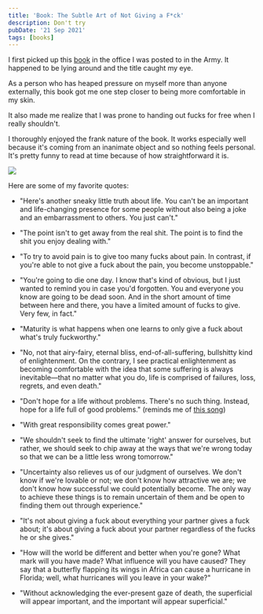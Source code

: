 ```yaml
---
title: 'Book: The Subtle Art of Not Giving a F*ck'
description: Don't try
pubDate: '21 Sep 2021'
tags: [books]
---
```



I first picked up this
[book](https://en.wikipedia.org/wiki/The_Subtle_Art_of_Not_Giving_a_Fuck)
in the office I was posted to in the Army. It happened to be lying
around and the title caught my eye.

As a person who has heaped pressure on myself more than anyone
externally, this book got me one step closer to being more comfortable
in my skin.

It also made me realize that I was prone to handing out fucks for free
when I really shouldn't.

I thoroughly enjoyed the frank nature of the book. It works especially
well because it's coming from an inanimate object and so nothing feels
personal. It's pretty funny to read at time because of how
straightforward it is.

<Image src="/article-assets/subtle-art-of-not-giving-a-fck.jpg" w={200} />

Here are some of my favorite quotes:

- "Here's another sneaky little truth about life. You can't be an
  important and life-changing presence for some people without also
  being a joke and an embarrassment to others. You just can't."

- "The point isn't to get away from the real shit. The point is to
  find the shit you enjoy dealing with."

- "To try to avoid pain is to give too many fucks about pain. In
  contrast, if you're able to not give a fuck about the pain, you
  become unstoppable."

- "You're going to die one day. I know that's kind of obvious, but I
  just wanted to remind you in case you'd forgotten. You and everyone
  you know are going to be dead soon. And in the short amount of time
  between here and there, you have a limited amount of fucks to give.
  Very few, in fact."

- "Maturity is what happens when one learns to only give a fuck about
  what's truly fuckworthy."

- "No, not that airy-fairy, eternal bliss, end-of-all-suffering,
  bullshitty kind of enlightenment. On the contrary, I see practical
  enlightenment as becoming comfortable with the idea that some
  suffering is always inevitable—that no matter what you do, life is
  comprised of failures, loss, regrets, and even death."

- "Don't hope for a life without problems. There's no such thing. Instead, hope
  for a life full of good problems." (reminds me of [this
  song](https://open.spotify.com/track/4bO90UtXyCqmvil6A4CvnA))

- "With great responsibility comes great power."

- "We shouldn't seek to find the ultimate 'right' answer for
  ourselves, but rather, we should seek to chip away at the ways that
  we're wrong today so that we can be a little less wrong tomorrow."

- "Uncertainty also relieves us of our judgment of ourselves. We don't
  know if we're lovable or not; we don't know how attractive we are;
  we don't know how successful we could potentially become. The only
  way to achieve these things is to remain uncertain of them and be
  open to finding them out through experience."

- "It's not about giving a fuck about everything your partner gives a
  fuck about; it's about giving a fuck about your partner regardless
  of the fucks he or she gives."

- "How will the world be different and better when you're gone? What
  mark will you have made? What influence will you have caused? They
  say that a butterfly flapping its wings in Africa can cause a
  hurricane in Florida; well, what hurricanes will you leave in your
  wake?"

- "Without acknowledging the ever-present gaze of death, the
  superficial will appear important, and the important will appear
  superficial."
